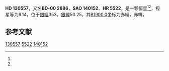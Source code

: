 {{Starbox begin
| name = HD 130557
}}
{{Starbox observe
| epoch = [[J2000.0|J2000.0]]
| constell = {{星座名待查}}<ref name=SIMBAD>{{cite web
 | url=http://simbad.u-strasbg.fr/simbad/sim-id?Ident=HR+5522
 | title =Pulsating variable Star
 | publisher=Centre de Données astronomiques de Strasbourg
 | work=SIMBAD
 | accessdate=2012-07-13}}</ref><ref name=DATA>{{cite web
 | url=http://vizier.u-strasbg.fr/viz-bin/VizieR-5?-out.add=.&-source=5050&-corr=PK=HR&-out.max=9999&HR=5522
 | title=VizieR Detailed Page
 | accessdate=2012-07-13
 | archive-date=2016-03-04
 | archive-url=https://web.archive.org/web/20160304233949/http://vizier.u-strasbg.fr/viz-bin/VizieR-5?-out.add=.&-source=5050&-corr=PK=HR&-out.max=9999&HR=5522
 | dead-url=no
 }}</ref>
| 星官 = 
| ra = {{RA|14|48|54.1}}<ref name=SIMBAD /><ref name=DATA />
| dec = {{DEC|-0|50|52}}<ref name=SIMBAD /><ref name=DATA />
| appmag_v = 6.14<ref name=SIMBAD /><ref name=DATA />
}}
{{Starbox character
| class = B9VSi:Cr:<ref name=SIMBAD /><ref name=DATA />
| b-v = -0.04<ref name=SIMBAD /><ref name=DATA />
| u-b = -0.1<ref name=SIMBAD /><ref name=DATA />
| r-i = <ref name=SIMBAD /><ref name=DATA />
| variable = 
}}
{{Starbox astrometry
| radial_v = -0.1
| prop_mo_ra = -16
| parallax = 
| p_error = 
}}
{{Starbox catalog
| names =BD-00 2886，[[SAO星表|SAO]] 140152，[[HD星表|HD]] 130557，[[HR星表|HR]] 5522}}
{{Starbox reference |Simbad=HR+5522}}
{{Starbox end}}

'''HD 130557'''，又名'''BD-00 2886'''，'''SAO 140152'''、'''HR 5522'''，是一颗恒星<ref name=SIMBAD /><ref name=DATA />，视星等为6.14，位于[[銀道座標系|銀經]]353，[[銀道座標系|銀緯]]50.25，其[[B1900.0|B1900.0]]坐标为赤經{{RA|14|43|45.8}}，赤緯{{DEC|-0|50.25|54}}。

== 参考文献 ==
{{reflist}}

{{star-stub}}

[[Category:HD和HDE天體|130557]]
[[Category:HR天體|5522]]
[[Category:SAO天體|140152]]